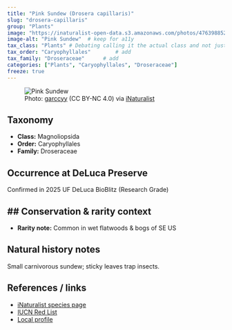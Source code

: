 ```yaml
---
title: "Pink Sundew (Drosera capillaris)"
slug: "drosera-capillaris"
group: "Plants"
image: "https://inaturalist-open-data.s3.amazonaws.com/photos/476398852/large.jpg"        # keep for thumbnails
image-alt: "Pink Sundew"  # keep for a11y
tax_class: "Plants" # Debating calling it the actual class and not just plants
tax_order: "Caryophyllales"        # add
tax_family: "Droseraceae"      # add
categories: ["Plants", "Caryophyllales", "Droseraceae"]
freeze: true
---
```


<figure class="species-figure">
  <img src="https://inaturalist-open-data.s3.amazonaws.com/photos/476398852/large.jpg" alt="Pink Sundew" class="species-photo" />
  <figcaption class="photo-credit">Photo: <a href="https://www.inaturalist.org/people/garccyy">garccyy</a> (CC BY-NC 4.0) via <a href="https://www.inaturalist.org/observations/265241925">iNaturalist</a></figcaption>
</figure>

## Taxonomy
- **Class:** Magnoliopsida
- **Order:** Caryophyllales
- **Family:** Droseraceae

## Occurrence at DeLuca Preserve
Confirmed in 2025 UF DeLuca BioBlitz (Research Grade)

## Conservation & rarity context
- 
- **Rarity note:** Common in wet flatwoods & bogs of SE US

## Natural history notes
Small carnivorous sundew; sticky leaves trap insects.

## References / links
- [iNaturalist species page](https://www.inaturalist.org/taxa/162094-Drosera-capillaris)
- [IUCN Red List](NA)
- [Local profile](NA)
